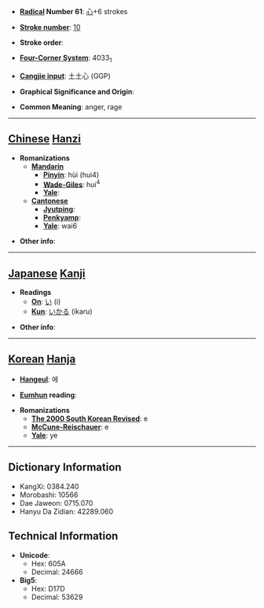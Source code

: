 * '''[[Wiktionary:Chinese radical index| Radical]] Number 61''': [[Wiktionary:Chinese radical index 心|心]]+6 strokes

* '''[[Wiktionary:Chinese total strokes index|Stroke number]]''': [[Wiktionary:Chinese total strokes index 10|10]]

* '''Stroke order''': 

* '''[[Wiktionary:Chinese four corner index|Four-Corner System]]''': 4033<sub>1</sub>

* '''[[Wiktionary:Chinese Cangjie index|Cangjie input]]''': 土土心 (GGP)

* '''Graphical Significance and Origin''': 

* '''Common Meaning''': anger, rage

----

== [[Chinese]] [[Hanzi]] ==

* '''Romanizations'''
** '''[[Mandarin]]'''
*** '''[[Pinyin]]''': hùi (hui4)
*** '''[[Wade-Giles]]''': hui<sup>4</sup>
*** '''[[Yale]]''': 
** '''[[Cantonese]]'''
*** '''[[Jyutping]]''':
*** '''[[Penkyamp]]''': 
*** '''[[Yale]]''': wai6

* '''Other info''': 

----

== [[Japanese]] [[Kanji]] ==

* '''Readings'''
** '''[[On]]''': [[い]] (i)
** '''[[Kun]]''': [[いかる]] (ikaru)

* '''Other info''':  

----

== [[Korean]] [[Hanja]] ==

* '''[[Hangeul]]''': 에

* '''[[Eumhun]] reading''': 

* '''Romanizations'''
** '''[[The 2000 South Korean Revised Romanization|The 2000 South Korean Revised]]''': e
** '''[[McCune-Reischauer]]''': e
** '''[[Yale]]''': ye

----

== Dictionary Information ==

* KangXi: 0384.240
* Morobashi: 10566
* Dae Jaweon: 0715.070
* Hanyu Da Zidian: 42289.060

== Technical Information ==

* '''Unicode''':
** Hex: 605A
** Decimal: 24666
* '''Big5''':
** Hex: D17D
** Decimal: 53629